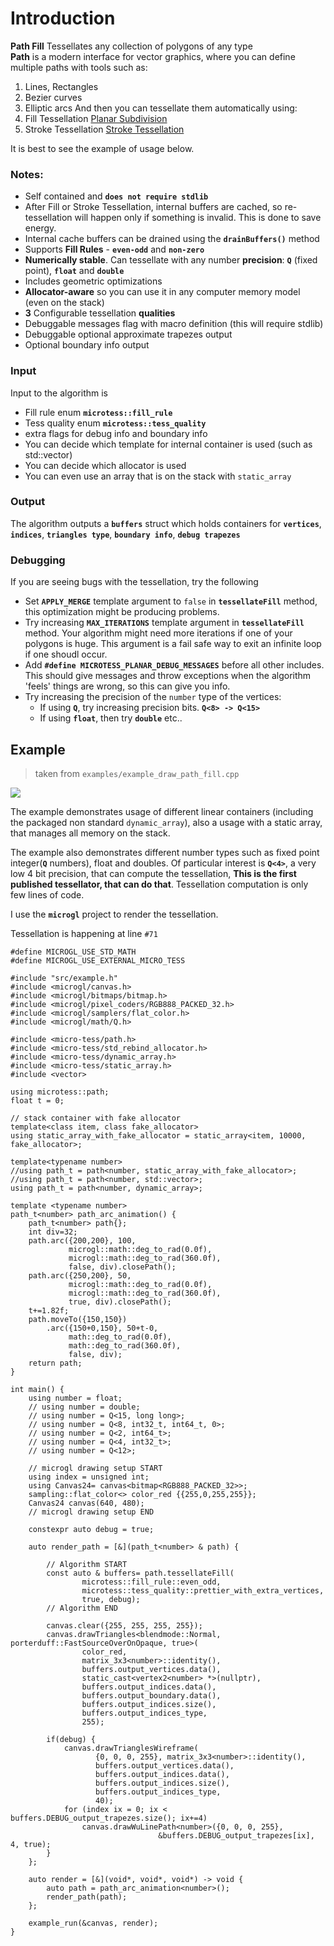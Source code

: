 # Introduction
**Path Fill** Tessellates any collection of polygons of any type  
**Path** is a modern interface for vector graphics, where you can define multiple paths with tools such as:
1. Lines, Rectangles
2. Bezier curves
3. Elliptic arcs
And then you can tessellate them automatically using:
1. Fill Tessellation [Planar Subdivision](planar-subdivision)
2. Stroke Tessellation [Stroke Tessellation](stroke)

It is best to see the example of usage below.

### Notes:
- Self contained and **`does not require stdlib`**
- After Fill or Stroke Tessellation, internal buffers are cached, so re-tessellation
will happen only if something is invalid. This is done to save energy.
- Internal cache buffers can be drained using the **`drainBuffers()`** method
- Supports **Fill Rules** - **`even-odd`** and **`non-zero`**
- **Numerically stable**. Can tessellate with any number **precision**: **`Q`** (fixed point), **`float`** and **`double`**
- Includes geometric optimizations
- **Allocator-aware** so you can use it in any computer memory model (even on the stack)
- **3** Configurable tessellation **qualities**
- Debuggable messages flag with macro definition (this will require stdlib)
- Debuggable optional approximate trapezes output
- Optional boundary info output

### Input
Input to the algorithm is
- Fill rule enum **`microtess::fill_rule`**
- Tess quality enum **`microtess::tess_quality`**
- extra flags for debug info and boundary info
- You can decide which template for internal container is used (such as std::vector)
- You can decide which allocator is used
- You can even use an array that is on the stack with `static_array`

### Output
The algorithm outputs a **`buffers`** struct which holds containers for **`vertices`**,
**`indices`**, **`triangles type`**, **`boundary info`**, **`debug trapezes`**

### Debugging
If you are seeing bugs with the tessellation, try the following
- Set **`APPLY_MERGE`** template argument to `false` in **`tessellateFill`** method, this optimization might be producing problems.
- Try increasing **`MAX_ITERATIONS`** template argument in **`tessellateFill`** method. Your algorithm might need more iterations if
one of your polygons is huge. This argument is a fail safe way to exit an infinite loop if one shoudl occur.
- Add **`#define MICROTESS_PLANAR_DEBUG_MESSAGES`** before all other includes. This should give messages and throw
exceptions when the algorithm 'feels' things are wrong, so this can give you info.
- Try increasing the precision of the `number` type of the vertices:
    - If using **`Q`**, try increasing precision bits. **`Q<8> -> Q<15>`**
    - If using **`float`**, then try **`double`** etc..

## Example

> taken from `examples/example_draw_path_fill.cpp`

<Image src='/images/tess/path-fill-1.png' className='w-1/2 mx-auto my-10' imgClass=''  />

The example demonstrates usage of different linear containers (including the packaged non standard `dynamic_array`), 
also a usage with a static array, that manages all memory on the stack.  
  
The example also demonstrates different number types such as fixed point  
integer(**`Q`** numbers), float and doubles. Of particular interest is **`Q<4>`**, a very low 4 bit precision, 
that can compute the tessellation, **This is the first published tessellator, that can do that**. 
Tessellation computation is only few lines of code.  
  
I use the **`microgl`** project to render the tessellation.  

Tessellation is happening at line `#71`
```lang=cpp&lines=71
#define MICROGL_USE_STD_MATH
#define MICROGL_USE_EXTERNAL_MICRO_TESS

#include "src/example.h"
#include <microgl/canvas.h>
#include <microgl/bitmaps/bitmap.h>
#include <microgl/pixel_coders/RGB888_PACKED_32.h>
#include <microgl/samplers/flat_color.h>
#include <microgl/math/Q.h>

#include <micro-tess/path.h>
#include <micro-tess/std_rebind_allocator.h>
#include <micro-tess/dynamic_array.h>
#include <micro-tess/static_array.h>
#include <vector>

using microtess::path;
float t = 0;

// stack container with fake allocator
template<class item, class fake_allocator>
using static_array_with_fake_allocator = static_array<item, 10000, fake_allocator>;

template<typename number>
//using path_t = path<number, static_array_with_fake_allocator>;
//using path_t = path<number, std::vector>;
using path_t = path<number, dynamic_array>;

template <typename number>
path_t<number> path_arc_animation() {
    path_t<number> path{};
    int div=32;
    path.arc({200,200}, 100,
             microgl::math::deg_to_rad(0.0f),
             microgl::math::deg_to_rad(360.0f),
             false, div).closePath();
    path.arc({250,200}, 50,
             microgl::math::deg_to_rad(0.0f),
             microgl::math::deg_to_rad(360.0f),
             true, div).closePath();
    t+=1.82f;
    path.moveTo({150,150})
        .arc({150+0,150}, 50+t-0,
             math::deg_to_rad(0.0f),
             math::deg_to_rad(360.0f),
             false, div);
    return path;
}

int main() {
    using number = float;
    // using number = double;
    // using number = Q<15, long long>;
    // using number = Q<8, int32_t, int64_t, 0>;
    // using number = Q<2, int64_t>;
    // using number = Q<4, int32_t>;
    // using number = Q<12>;

    // microgl drawing setup START
    using index = unsigned int;
    using Canvas24= canvas<bitmap<RGB888_PACKED_32>>;
    sampling::flat_color<> color_red {{255,0,255,255}};
    Canvas24 canvas(640, 480);
    // microgl drawing setup END

    constexpr auto debug = true;

    auto render_path = [&](path_t<number> & path) {

        // Algorithm START
        const auto & buffers= path.tessellateFill(
                microtess::fill_rule::even_odd,
                microtess::tess_quality::prettier_with_extra_vertices,
                true, debug);
        // Algorithm END

        canvas.clear({255, 255, 255, 255});
        canvas.drawTriangles<blendmode::Normal, porterduff::FastSourceOverOnOpaque, true>(
                color_red,
                matrix_3x3<number>::identity(),
                buffers.output_vertices.data(),
                static_cast<vertex2<number> *>(nullptr),
                buffers.output_indices.data(),
                buffers.output_boundary.data(),
                buffers.output_indices.size(),
                buffers.output_indices_type,
                255);

        if(debug) {
            canvas.drawTrianglesWireframe(
                   {0, 0, 0, 255}, matrix_3x3<number>::identity(),
                   buffers.output_vertices.data(),
                   buffers.output_indices.data(),
                   buffers.output_indices.size(),
                   buffers.output_indices_type,
                   40);
            for (index ix = 0; ix < buffers.DEBUG_output_trapezes.size(); ix+=4)
                canvas.drawWuLinePath<number>({0, 0, 0, 255},
                                 &buffers.DEBUG_output_trapezes[ix], 4, true);
        }
    };

    auto render = [&](void*, void*, void*) -> void {
        auto path = path_arc_animation<number>();
        render_path(path);
    };

    example_run(&canvas, render);
}
```
